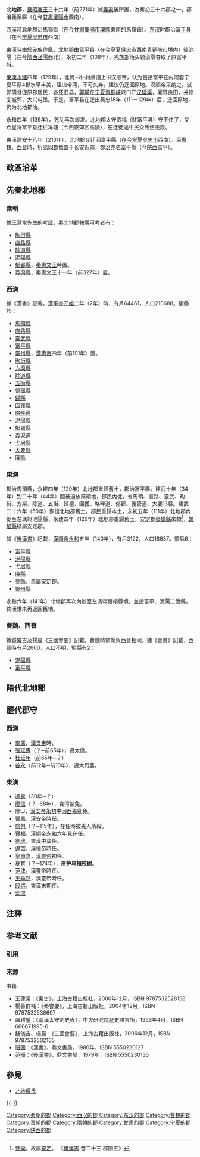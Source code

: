 {{Otheruses|subject=中国古代的郡|other=新西兰的一级行政区|北地大区}}

'''北地郡'''，[[秦昭襄王|秦昭襄王]]三十六年（前271年）滅[[義渠|義渠]]後所置，為秦初三十六郡之一，郡治義渠縣（在今[[甘肅|甘肅]][[慶陽市|慶陽市]]西南）{{NoteTag|從[[顧祖禹|顧祖禹]]說，詳見《讀史方輿紀要》。《水經注》作治富平。}}。

[[西漢|西漢]]時北地郡治馬嶺縣（在今[[甘肅|甘肅]][[慶陽市|慶陽市]][[環縣|環縣]]東南的馬嶺鎮）。[[东汉|东汉]]时郡治[[富平县|富平县]]（在今[[宁夏|宁夏]][[吴忠市|吴忠市]]西南）

[[東漢|東漢]]時由於[[羌族|羌族]]作亂，北地郡由富平县（在今[[寧夏|寧夏]][[吳忠市|吳忠市]]西南青铜峡市境内）徙池陽（在今[[陝西|陝西]][[泾陽|泾陽]]西北），永初二年（108年），羌族部落头领滇零夺取了原富平城。

[[東漢|東漢]][[永建_(东汉)|永建]]四年（129年），北尚书仆射虞诩上书汉顺帝，认为包括富平在内河套宁夏平原4郡水草丰美，阻山带河，不可久弃。建议仍迁回原地。汉顺帝采纳之。派郭璜督促原郡居民，各还旧县，[[郭璜|郭璜]]在[[宁夏|宁夏]][[青铜峡|青铜峡]]峡口开[[汉延渠|汉延渠]]，灌溉良田，并修复城郭，大兴屯垦。于是，富平县在迁出吴忠18年（111—129年）后，迁回原地，仍为北地郡治。

永和四年（139年），羌乱再次爆发。北地郡太守贾福（驻富平县）守不住了，又仓皇将富平县迁往冯翊（今西安郊区高陵），在迁徙途中民众死伤无数。

東漢[[建安_(东汉)|建安]]十八年（213年），北地郡又迁回富平縣（在今[[寧夏|寧夏]][[吳忠市|吳忠市]]西南）。至[[曹魏|曹魏]]、[[西晉|西晉]]時，析[[馮翊郡|馮翊郡]]僑置于长安近郊，郡治亦名富平縣（今[[陝西|陝西]]富平）。

== 政區沿革 ==
==先秦北地郡==
=== 秦朝 ===
據[[王蘧常|王蘧常]]先生的考証，秦北地郡轄縣可考者有：
*[[朐衍縣|朐衍縣]]
*[[直路縣|直路縣]]
*[[除道縣|除道縣]]
*[[泥陽縣|泥陽縣]]
*[[郁郅縣|郁郅縣]]，[[秦惠文王|秦惠文王]]時置。
*[[義渠縣|義渠縣]]，秦惠文王十一年（前327年）置。

=== 西漢 ===
據《漢書》記載，[[漢平帝|漢平帝]][[元始_(西汉)|元始]]二年（2年）時，有戶64461，人口210688。領縣19：
*[[馬領縣|馬領縣]]
*[[直路縣|直路縣]]
*[[靈武縣|靈武縣]]
*[[富平縣|富平縣]]
*[[靈州縣|靈州縣]]，[[漢惠帝|漢惠帝]]四年（前191年）置。
*[[昫衍縣|昫衍縣]]
*[[方渠縣|方渠縣]]
*[[除道縣|除道縣]]
*[[五街縣|五街縣]]
*[[鶉孤縣|鶉孤縣]]
*[[歸縣|歸縣]]
*[[回獲縣|回獲縣]]
*[[略畔道|略畔道]]
*[[泥陽縣|泥陽縣]]
*[[郁郅縣|郁郅縣]]
*[[義渠道|義渠道]]
*[[弋居縣|弋居縣]]
*[[大要縣|大要縣]]
*[[廉縣|廉縣]]

=== 東漢 ===
郡治馬領縣，永建四年（129年）北地郡重歸舊土，郡治富平縣。建武十年（34年）到二十年（44年）間被迫放棄領地，郡民內徙，省馬領、直路、靈武、昫衍、方渠、除道、五街、歸德、回獲、略畔道、郁郅、義管道、大要13縣。建武二十六年（50年）恢復北地郡舊土，郡民重歸本土，永初五年（111年）北地郡內徙至左馮翊池陽縣，永建四年（129年）北地郡重歸舊土，安定郡[[參欒縣|參欒縣]]來隸<ref>[[參欒縣|參欒]]，故屬[[安定郡|安定]]。 《[[續漢志|續漢志]] 卷二十三 郡國五》</ref>，[[鶉觚縣|鶉觚縣]]移屬安定郡。

據《[[後漢書|後漢書]]》記載，[[漢順帝|漢順帝]][[永和_(东汉)|永和]]五年（140年），有戶3122，人口18637。領縣6：
*[[富平縣|富平縣]]
*[[泥陽縣|泥陽縣]]
*[[弋居縣|弋居縣]]
*[[廉縣|廉縣]]
*[[參縣|參縣]]，舊屬安定郡。
*[[靈州縣|靈州縣]]

永和六年（141年）北地郡再次內徙至左馮翊祋祤縣境，並設富平、泥陽二僑縣，終漢世未再返回舊地。

=== 曹魏、西晉 ===
據錢儀吉及楊晨《三國會要》記載，曹魏時領縣與西晉相同。據《晉書》記載，西晉時有戶2600，人口不明，領縣有2：
*[[泥陽縣|泥陽縣]]
*[[富平縣|富平縣]]

==隋代北地郡==

== 歷代郡守 ==
=== 西漢 ===
*[[李廣|李廣]]，[[漢景帝|漢景帝]]時。
*[[張延壽|張延壽]]（？─前65年），遷太僕。
*[[杜延年|杜延年]]（前65年─？）
*[[谷永|谷永]]（前12年─前10年），遷大司農。

=== 東漢 ===
*[[馮異|馮異]]（30年─？）
*[[廖信|廖信]]（？─68年），貪污被免。
*廖□，[[漢安帝|漢安帝]][[永初_(东汉)|永初]]中因[[西羌|西羌]]亂免。
*[[曹鳳|曹鳳]]，漢安帝時任。
*[[盛包|盛包]]（？─115年），在任時被羌人所殺。
*[[賈福|賈福]]，[[漢順帝|漢順帝]][[永和_(东汉)|永和]]六年見在任。
*[[劉瓌|劉瓌]]，東漢中葉任。
*[[邊韶|邊韶]]，[[漢桓帝|漢桓帝]]時任。
*[[皇甫嵩|皇甫嵩]]，[[漢靈帝|漢靈帝]]初任。
*[[夏育_(东汉)|夏育]]（？─174年），遷'''护乌桓校尉'''。
*[[范津|范津]]，漢靈帝時任。
*[[王季然|王季然]]，漢靈帝時任。
*[[段煨|段煨]]，東漢末期任。
*[[索湛|索湛]]

== 注釋 ==
{{NoteFoot}}

== 参考文献 ==
=== 引用 ===
{{Reflist|30em}}

=== 来源 ===
{{refbegin}}
; 书籍
* 王蘧常：《秦史》，上海古籍出版社，2000年12月，ISBN 9787532528158
* 楊善群補：《秦會要》，上海古籍出版社，2004年12月，ISBN 9787532538607
* 嚴耕望：《兩漢太守刺史表》，中央研究院歷史語言所，1993年4月，ISBN 666671995-6
* 錢儀吉、楊晨：《三國會要》，上海古籍出版社，2006年12月，ISBN 9787532502165
* [[班固|班固]]：《[[漢書|漢書]]》，鼎文書局，1986年，ISBN 5550230127
* [[范曄|范曄]]：《[[後漢書|後漢書]]》，鼎文書局，1979年，ISBN 5550230135
{{refend}}

== 參見==
* [[北地傅氏|北地傅氏]]

{{-}}
{{秦朝行政區劃|nocat}}
{{西汉行政区划|nocat}}
{{東漢行政區劃|nocat}}
{{三國行政區劃|nocat}}
{{西晉行政區劃|nocat}}
{{隋朝行政區劃|nocat}}

{{DEFAULTSORT:B}}
[[Category:秦朝的郡|Category:秦朝的郡]]
[[Category:西汉的郡|Category:西汉的郡]]
[[Category:东汉的郡|Category:东汉的郡]]
[[Category:曹魏的郡|Category:曹魏的郡]]
[[Category:晋朝的郡|Category:晋朝的郡]]
[[Category:隋朝的郡|Category:隋朝的郡]]
[[Category:甘肃的郡|Category:甘肃的郡]]
[[Category:宁夏的郡|Category:宁夏的郡]]
[[Category:陕西的郡|Category:陕西的郡]]